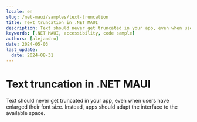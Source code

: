 ```yaml
---
locale: en
slug: /net-maui/samples/text-truncation
title: Text truncation in .NET MAUI
description: Text should never get truncated in your app, even when users have enlarged their font size.
keywords: [.NET MAUI, accessibility, code sample]
authors: [alejandro]
date: 2024-05-03
last_update:
  date: 2024-08-31
---
```


# Text truncation in .NET MAUI

Text should never get truncated in your app, even when users have enlarged their font size. Instead, apps should adapt the interface to the available space.

<CodeSample id="text-truncation" platform="net-maui" locale="en"/>
